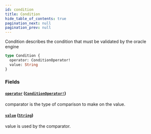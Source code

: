 ```yaml
---
id: condition
title: Condition
hide_table_of_contents: true
pagination_next: null
pagination_prev: null
---
```



Condition describes the condition that must be validated by the oracle engine

```graphql
type Condition {
  operator: ConditionOperator!
  value: String
}
```


### Fields

#### [`operator`](#) ([`ConditionOperator!`](/docs/testnet/graphql/enums/condition-operator))

comparator is the type of comparison to make on the value.


#### [`value`](#) ([`String`](/docs/testnet/graphql/scalars/string))

value is used by the comparator.




